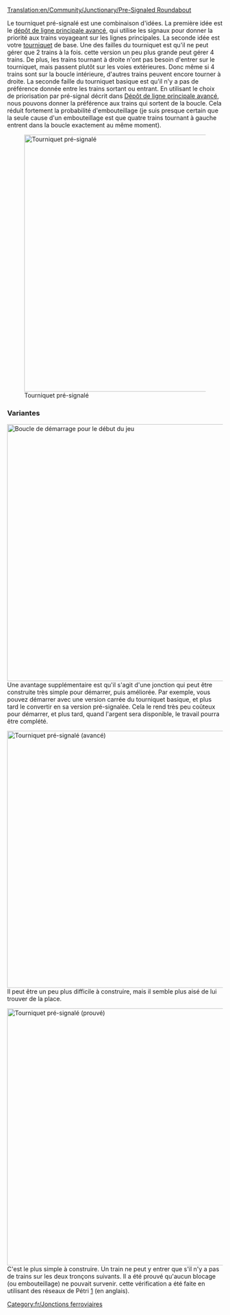 [[Translation:en/Community/Junctionary/Pre-Signaled Roundabout]]

{{fr/Menu de Croisements}}

Le tourniquet pré-signalé est une combinaison d'idées. La première idée est le [[fr/Manual/Construction de dépôts#Configurations avancées de dépôt|dépôt de ligne principale avancé]], qui utilise les signaux pour donner la priorité aux trains voyageant sur les lignes principales. La seconde idée est votre [[fr/Community/Junctionary/Tourniquet|tourniquet]] de base. Une des failles du tourniquet est qu'il ne peut gérer que 2 trains à la fois. cette version un peu plus grande peut gérer 4 trains. De plus, les trains tournant à droite n'ont pas besoin d'entrer sur le tourniquet, mais passent plutôt sur les voies extérieures. Donc même si 4 trains sont sur la boucle intérieure, d'autres trains peuvent encore tourner à droite. La seconde faille du tourniquet basique est qu'il n'y a pas de préférence donnée entre les trains sortant ou entrant. En utilisant le choix de priorisation par pré-signal décrit dans [[fr/Manual/Construction de dépôts#Configurations avancées de dépôt|Dépôt de ligne principale avancé]], nous pouvons donner la préférence aux trains qui sortent de la boucle. Cela réduit fortement la probabilité d'embouteillage (je suis presque certain que la seule cause d'un embouteillage est que quatre trains tournant à gauche entrent dans la boucle exactement au même moment).

[[File:en/PresignaledRoundAbout.png|none|thumb|600px|Tourniquet pré-signalé]]

{{fr/Critère de jonction|Par paliers|2|0|0|2|0|0|0|0|1|1|2||Les trains en panne affectent toute la jonction.|
*Les embouteillages sont possibles mais peu vraisemblables (trains longs)
*Simple à démarrer, la complexité vient plus tard
*Les signaux complexes peuvent être difficiles à régler
*Zone: 15 x 15
}}

===Variantes===
[[File:en/StartingPresignaledRoundAbout.png|none|thumb|600px|Boucle de démarrage pour le début du jeu]]
Une avantage supplémentaire est qu'il s'agit d'une jonction qui peut être construite très simple pour démarrer, puis améliorée. Par exemple, vous pouvez démarrer avec une version carrée du tourniquet basique, et plus tard le convertir en sa version pré-signalée. Cela le rend très peu coûteux pour démarrer, et plus tard, quand l'argent sera disponible, le travail pourra être complété.

[[File:en/PresignaledRoundAboutVariant.png|none|thumb|600px|Tourniquet pré-signalé (avancé)]]
Il peut être un peu plus difficile à construire, mais il semble plus aisé de lui trouver de la place.

[[File:en/No-colide-roundabout-4w.png|none|thumb|600px|Tourniquet pré-signalé (prouvé)]]
C'est le plus simple à construire. Un train ne peut y entrer que s'il n'y a pas de trains sur les deux tronçons suivants.
Il a été prouvé qu'aucun blocage (ou embouteillage) ne pouvait survenir. cette vérification a été faite en utilisant des réseaux de Pétri [http://en.wikipedia.org/wiki/File:Trains.png] (en anglais).

[[Category:fr/Jonctions ferroviaires]]